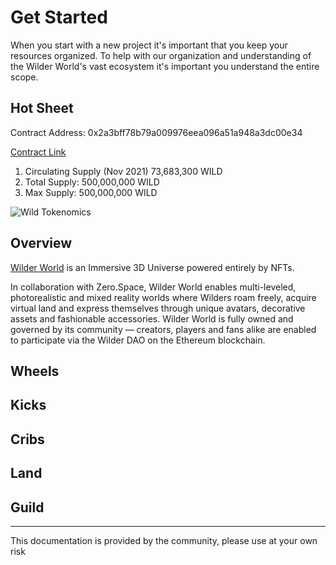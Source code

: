 
# Get Started

When you start with a new project it's important that you keep your resources organized.
To help with our organization and understanding of the Wilder World's vast ecosystem it's important you understand the entire scope.

## Hot Sheet

Contract Address: 0x2a3bff78b79a009976eea096a51a948a3dc00e34

[Contract Link](https://etherscan.io/token/0x2a3bff78b79a009976eea096a51a948a3dc00e34)

1. Circulating Supply (Nov 2021) 73,683,300 WILD
1. Total Supply: 500,000,000 WILD
1. Max Supply: 500,000,000 WILD

<Bleed>![Wild Tokenomics](../public/wilder-tokenomics.jpg)</Bleed>


## Overview

[Wilder World](https://wilderworld.com) is an Immersive 3D Universe powered entirely by NFTs.

In collaboration with Zero.Space, Wilder World enables multi-leveled, photorealistic and mixed reality worlds where Wilders roam freely, acquire virtual land and express themselves through unique avatars, decorative assets and fashionable accessories. 
Wilder World is fully owned and governed by its community — creators, players and fans alike are enabled to participate via the Wilder DAO on the Ethereum blockchain.

## Wheels

## Kicks

## Cribs

## Land

## Guild


---

<span id="sidebar-and-anchor-links" />
<Callout>
  This documentation is provided by the community, please use at your own risk
</Callout>

